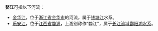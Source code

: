 '''婺江'''可指以下河流：
*[[金华江|金华江]]，位于[[浙江省|浙江省]][[金华市|金华市]]的河流，属于[[钱塘江|钱塘江]]水系。
*[[乐安江|乐安江]]，位于[[江西省|江西省]][[婺源|婺源]]，上游别称作“婺江”，属于[[长江流域|长江流域]][[鄱阳湖水系|鄱阳湖水系]]。
{{disambig|cat=二字中國地名消歧義}}